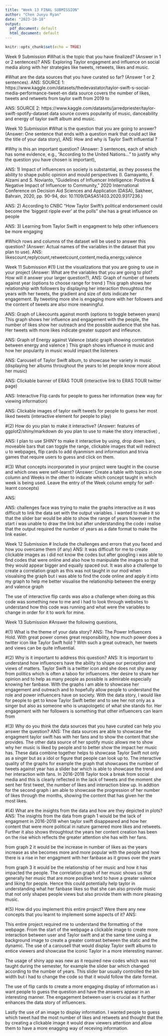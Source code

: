 ---
title: "Week 13 FINAL SUBMISSION"
author: "Chen Junyu Ryan"
date: "2023-10-18"
output:
  pdf_document: default
  html_document: default
---

```{r setup, include=FALSE}
knitr::opts_chunk$set(echo = TRUE)
```
Week 9 Submission
#What is the topic that you have finalized? (Answer in 1 or 2 sentences)?
ANS: Exploring Taylor engagment and influence on social media along with her strategies like tweets, retweets, likes and music. 

#What are the data sources that you have curated so far? (Answer 1 or 2 sentences).
ANS: SOURCE 1: https://www.kaggle.com/datasets/thedevastator/taylor-swift-s-social-media-performance-tweet-en
data source covers the number of likes, tweets and retweets from taylor swift from 2019 to 

ANS: SOURCE 2: https://www.kaggle.com/datasets/jarredpriester/taylor-swift-spotify-dataset
data source covers popularity of music, danceability and energy of taylor swift album and music.

Week 10 Submission
#What is the question that you are going to answer? (Answer: One sentence that ends with a question mark that could act like the title of your data story),
ANS: How and why is Taylor Swift influential ?

#Why is this an important question? (Answer: 3 sentences, each of which has some evidence, e.g., “According to the United Nations...” to justify why the question you have chosen is important),

ANS: 1) Impact of influencers on society is substantial, as they possess the ability to shape public opinion and mould perspectives                      (I. Gamayanto, F. Alzami and S. Novianto, "Guidelines of Influencer Intelligence: Positive & Negative Impact of Influencer to Community," 2020 International Conference on Decision Aid Sciences and Application (DASA), Sakheer, Bahrain, 2020, pp. 90-94, doi: 10.1109/DASA51403.2020.9317236.)

ANS: 2) According to CNBC "How Taylor Swift’s political endorsement could become the ‘biggest ripple ever’ at the polls" she has a great influence on people 

ANS: 3) Learning from Taylor Swift in engagment to help other influencers be more engaging 

#Which rows and columns of the dataset will be used to answer this question? (Answer: Actual names of the variables in the dataset that you plan to use).
ANS: likescount,replycount,retweetcount,content,media,energy,valence

Week 11 Submission
#(1) List the visualizations that you are going to use in your project (Answer: What are the variables that you are going to plot? How will it answer your larger question?),
ANS: Graph of number of tweets against year (options to choose range for trend ) This graph shows her relationship with followers by displaying her interaction throughtout the years with her tweets, the gradient and size of dots indicate her engagement. By tweeting more she is engaging more with her followers and the content of tweets are also more meaningful.

ANS: Graph of Likecounts against month (options to toggle between years) This graph shows her influence and engagement with the people, the number of likes show her outreach and the possible audience that she has. Her tweets with more likes indicate greater support and infleunce. 

ANS: Graph of Energy against Valence (static graph showing correlation between energy and valence ) This graph shows influence in music and how her popularity in music would impact the listeners

ANS: Carousell of Taylor Swift album, to showcase her variety in music (displaying her albums throughout the years to let people know more about her music)

ANS: Clickable banner of ERAS TOUR (interactive link to ERAS TOUR twitter page)

ANS: Interactive Flip cards for people to guess her information (new way for viewing information)

ANS: Clickable images of taylor swift tweets for people to guess her most liked tweets (interactive element for people to play)

#(2) How do you plan to make it interactive? (Answer: features of ggplot2/shiny/markdown do you plan to use to make the story interactive) ,

ANS: I plan to use SHINY to make it interactive by using, drop down bars, moveable bars that can toggle the range, clickable images that will redirect u to webpages, flip cards to add dyanmism and information and trivia games that require users to guess and click on them.


#(3) What concepts incorporated in your project were taught in the course and which ones were self-learnt? (Answer: Create a table with topics in one column and Weeks in the other to indicate which concept taught in which week is being used. Leave the entry of the Week column empty for self-learnt concepts)

ANS: 

ANS: challenges face was trying to make the graphs interactive as it was difficult to link the data set with the output variables. I wanted to make it so that the slider bar would be able to show the range of years however in the start i was unable to draw the link but after understanding the code i realise that the output required the number of years as a date format to make the link easier.

Week 12 Submission
# Include the challenges and errors that you faced and how you overcame them (if any)
ANS:  It was difficult for me to create clickable images as i did not know the codes but after googling i was able to find codes that were online and also how to manipulate the images so that they would appear bigger and equally spaced out. It was also a challenge to create a correlation graph as this was not taught in our mod when visualsing the graph but i was able to find the code online and apply it into my graph to help me better visualise the relationship between the energy and valence graph 

The use of interactive flip cards was also a challenge when doing as this code was something new to me and i had to look through websites to understand how this code was running and what were the variables to change in order for it to work for mine.


Week 13 Submission
#Answer the following questions,

#(1) What is the theme of your data story?
ANS: The Power Influencers Hold. With great power comes great responsibility, how much power does a twitter icon like Taylor Swift hold ? With such a great outreach, her tweets and views can be quite influential.

#(2) Why is it important to address this question?
ANS: It is important to understand how influencers have the ability to shape our perception and views of matters. Taylor Swift is a twitter icon and she does not shy away from politics which is often a taboo for influencers. Her desire to share her opinion and to help as many people as possible is admirable especially knowing her fanbase. With the graphs i am able to showcase her engagement and outreach and to hopefully allow people to understand the role and power influencers have on society. With the data story, I would like for people to get to know Taylor Swift better and to see her not only as a singer but also as someone who is unapologetic of what she stands for. Her engagement with her followers is something that other influencers can learn from

#(3) Why do you think the data sources that you have curated can help you answer the question?
ANS: The data sources are able to showcase the engagment taylor swift has with her fans and to show the content that she provides. The other data source of her spotify music allows me to show why her music is liked by people and to better show the impact her music has. These data combine together helps to showcase Taylor Swift not only as a singer but as a idol or figure that people can look up to. The interactive quality of the graphs for example the graph that showcases the number of tweets against year has a slider bar which is able to showcase the trend and her interaction with fans. In 2016-2018 Taylor took a break from social media and this is clearly reflected in the lack of tweets and the moment she sent her first tweet, the number of likes and interaction blew up. In addtion for the second graph i am able to showcase the progression of her number of likes through the months, showing the content that has given her the most likes.

#(4) What are the insights from the data and how are they depicted in plots?
ANS: The insights from the data from graph 1 would be the lack of engagment in 2016-2018 when taylor swift disappeared and how her content that were more political in nature garnered more likes and retweets. Further it also shows throughtout the years her content creation has been on the rise which reflects the greater attention she has with her fans. 

from graph 2 it would be the increase in number of likes as the years increase as she becomes more and more popular with the people and how there is a rise in her engagment with her fanbase as it grows over the years 

from graph 3 it would be the relationship of her music and how it has impacted the people. The correlation graph of her music shows us that generally her music that are more positive tend to have a greater valence and liking for people. Hence this could potentially help taylor in understanding what her fanbase likes so that she can also provide music that not only shapes people views but also provide them with more pleasing music.

#(5) How did you implement this entire project? Were there any new concepts that you learnt to implement some aspects of it?
ANS:

This entire project required me to understand the formatting of the webpage. From the start of the webpage a clickable image to create more interaction between user and Taylor swift and at the same time using a background image to create a greater contrast between the static and the dynamic. The use of a carousell that would display Taylor swift albums to entice viewers and showcase the iconic Taylor in a more interesting manner. 

The usage of shiny app was new as it required new codes which was not taught during the semester, for example the slider bar which changed according to the number of years. This slider bar usually controlled the bin width but i had to change the code so that it would follow the date format. 

The use of flip cards to create a more engaging display of information as i want people to guess the question and have the answers appear in an interesting manner. The engagement between user is crucial as it further enhances the data story of influencers. 

Lastly the use of an image to display information. I wanted people to guess which tweet had the most number of likes and retweets and thought that the by creating a clickable image it would draw viewers attention and allow them to have a more enagging way of receving information.

